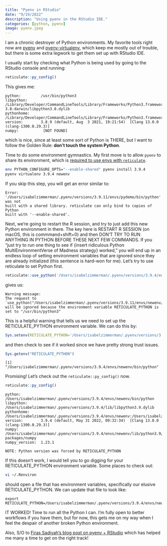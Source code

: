 ```yaml
---
title: "Pyenv in RStudio"
date: "9/19/2022"
description: "Using pyenv in the RStudio IDE."
categories: [python, pyenv]
image: pyenv.jpeg
---
```


I am a chronic destroyer of Python environments. My favorite tools right now are [pyenv](https://github.com/pyenv/pyenv) and [pyenv-virtualenv](https://github.com/pyenv/pyenv-virtualenv), which keep me mostly out of trouble, but there is some extra legwork to get them set up with RStudio IDE. 

I usually start by checking what Python is being used by going to the RStudio console and running:

``` r
reticulate::py_config()
```

This gives me:

```
python:         /usr/bin/python3
libpython:      /Library/Developer/CommandLineTools/Library/Frameworks/Python3.framework/Versions/3.8/lib/python3.8/config-3.8-darwin/libpython3.8.dylib
pythonhome:     /Library/Developer/CommandLineTools/Library/Frameworks/Python3.framework/Versions/3.8:/Library/Developer/CommandLineTools/Library/Frameworks/Python3.framework/Versions/3.8
version:        3.8.9 (default, Aug  3 2021, 19:21:54)  [Clang 13.0.0 (clang-1300.0.29.3)]
numpy:           [NOT FOUND]
```

which is nice, since at least some sort of Python is THERE, but I want to follow the Golden Rule: __don't touch the system Python__. 

Time to do some environment gymnastics. My first move is to allow `pyenv` to share its environment, which is [required to use envs with `reticulate`](https://rstudio.github.io/reticulate/articles/versions.html#locating-python).

``` bash
env PYTHON_CONFIGURE_OPTS="--enable-shared" pyenv install 3.9.4
pyenv virtualenv 3.9.4 newenv
```
:::{.callout-note}
If you skip this step, you will get an error similar to:

```
Error: '/Users/isabelzimmerman/.pyenv/versions/3.9.11/envs/pydemo/bin/python' was not 
built with a shared library. reticulate can only bind to copies of Python 
built with '--enable-shared'.
```
:::

Next, we're going to restart the R session, and try to just add this new Python environment in there. The key here is RESTART R SESSION (on macOS, this is commmand+shift+0) and then DON'T TRY TO RUN ANYTHING IN PYTHON BEFORE THESE NEXT FEW COMMANDS. If you "just try to run one thing to see if {insert ridiculous Python MultiEnvironmentVerse of Madness strategy} worked," you will end up in an endless loop of setting environment variables that are ignored since they are already initialized (this sentence is hard-won for me). Let's try to use reticulate to set Python first.

``` r
reticulate::use_python('/Users/isabelzimmerman/.pyenv/versions/3.9.4/envs/newenv/bin/python', required = TRUE)
```
gives us:
```
Warning message:
The request to `use_python("/Users/isabelzimmerman/.pyenv/versions/3.9.11/envs/newenv/bin/python")` 
will be ignored because the environment variable RETICULATE_PYTHON is set to "/usr/bin/python3" 
```

This is a helpful warning that tells us we need to set up the RETICULATE_PYTHON environment variable. We can do this by:

``` r
Sys.setenv(RETICULATE_PYTHON='/Users/isabelzimmerman/.pyenv/versions/3.9.4/envs/newenv/bin/python')
```

and then check to see if it worked since we have pretty strong trust issues.

``` r
Sys.getenv("RETICULATE_PYTHON")
```

```
[1] "/Users/isabelzimmerman/.pyenv/versions/3.9.4/envs/newenv/bin/python"
```

Promising! Let's check out the `reticulate::py_config()` now.

``` r
reticulate::py_config()
```

```
python:         /Users/isabelzimmerman/.pyenv/versions/3.9.4/envs/newenv/bin/python
libpython:      /Users/isabelzimmerman/.pyenv/versions/3.9.4/lib/libpython3.9.dylib
pythonhome:     /Users/isabelzimmerman/.pyenv/versions/3.9.4/envs/newenv:/Users/isabelzimmerman/.pyenv/versions/3.9.4/envs/newenv
version:        3.9.4 (default, May 31 2022, 09:32:34)  [Clang 13.0.0 (clang-1300.0.29.3)]
numpy:          /Users/isabelzimmerman/.pyenv/versions/3.9.4/envs/newenv/lib/python3.9/site-packages/numpy
numpy_version:  1.23.1

NOTE: Python version was forced by RETICULATE_PYTHON
```

:::{.callout-note}
If this doesn't work, I would tell you to go digging for your RETICULATE_PYTHON environment variable. Some places to check out:

``` bash
vi ~/.Renviron
```

should open a file that has environment variables, specifically our elusive RETICULATE_PYTHON. We can update that file to look like:

```
export RETICULATE_PYTHON=/Users/isabelzimmerman/.pyenv/versions/3.9.4/envs/newenv/bin/python
```
:::

IT WORKED! Time to run all the Python I can. I'm fully open to better workflows if you have them, but for now, this gets me on my way when I feel the despair of another broken Python environment.

Also, S/O to [Firas Sadiyah's blog post on pyenv + RStudio](https://firas.io/post/pyenv_rstudio/) which has helped me many a time to get on the right track!
